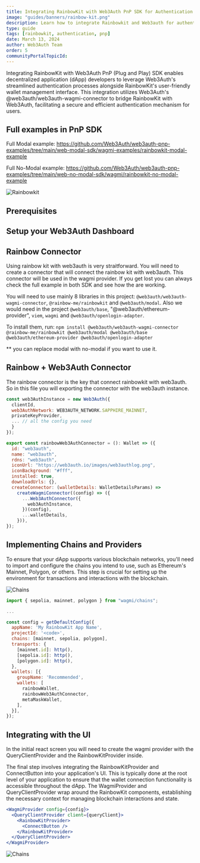 ```yaml
---
title: Integrating RainbowKit with Web3Auth PnP SDK for Authentication
image: "guides/banners/rainbow-kit.png"
description: Learn how to integrate Rainbowkit and Web3auth for authentication.
type: guide
tags: [rainbowkit, authentication, pnp]
date: March 13, 2024
author: Web3Auth Team
order: 5
communityPortalTopicId:
---
```



<SEO
  title="Integrating RainbowKit with Web3Auth for Authentication"
  description="Learn how to integrate Rainbowkit and Web3auth for authentication."
  image="https://web3auth.io/docs/guides/banners/ainbow-kit.png"
  slug="/guides/rainbow-kit-guide"
/>

Integrating RainbowKit with Web3Auth PnP (Plug and Play) SDK enables decentralized application
(dApp) developers to leverage Web3Auth's streamlined authentication processes alongside RainbowKit's
user-friendly wallet management interface. This integration utilizes Web3Auth's
@web3auth/web3auth-wagmi-connector to bridge RainbowKit with Web3Auth, facilitating a secure and
efficient authentication mechanism for users.

## Full examples in PnP SDK

Full Modal example:
https://github.com/Web3Auth/web3auth-pnp-examples/tree/main/web-modal-sdk/wagmi-examples/rainbowkit-modal-example

Full No-Modal example:
https://github.com/Web3Auth/web3auth-pnp-examples/tree/main/web-no-modal-sdk/wagmi/rainbowkit-no-modal-example

![Rainbowkit](/guides/rainbowkit/gif-rainbow.gif)

## Prerequisites

<Web3AuthPrerequisites />

## Setup your Web3Auth Dashboard

<SetupWeb3AuthDashboard />

## Rainbow Connector

Using rainbow kit with web3auth is very straitforward. You will need to create a connector that will
connect the rainbow kit with web3auth. This connector will be used in the wagmi provider. If you get
lost you can always check the full example in both SDK and see how the are working.

You will need to use mainly 8 libraries in this project: `@web3auth/web3auth-wagmi-connector`,
`@rainbow-me/rainbowkit` and `@web3auth/modal`. Also we would need in the project `@web3auth/base`,
"@web3auth/ethereum-provider", `viem`, `wagmi` and `@web3auth/openlogin-adapter`.

To install them, run:
`npm install @web3auth/web3auth-wagmi-connector @rainbow-me/rainbowkit @web3auth/modal @web3auth/base @web3auth/ethereum-provider @web3auth/openlogin-adapter`

\*\* you can replace modal with no-modal if you want to use it.

## Rainbow + Web3Auth Connector

The rainbow connector is the key that connect rainbowkit with web3auth. So in this file you will
exporting the connector with the web3auth instance.

```jsx
const web3AuthInstance = new Web3Auth({
  clientId,
  web3AuthNetwork: WEB3AUTH_NETWORK.SAPPHIRE_MAINNET,
  privateKeyProvider,
  ... // all the config you need
  }
});

export const rainbowWeb3AuthConnector = (): Wallet => ({
  id: "web3auth",
  name: "web3auth",
  rdns: "web3auth",
  iconUrl: "https://web3auth.io/images/web3authlog.png",
  iconBackground: "#fff",
  installed: true,
  downloadUrls: {},
  createConnector: (walletDetails: WalletDetailsParams) =>
    createWagmiConnector((config) => ({
      ...Web3AuthConnector({
        web3AuthInstance,
      })(config),
      ...walletDetails,
    })),
});
```

## Implementing Chains and Providers

To ensure that your dApp supports various blockchain networks, you'll need to import and configure
the chains you intend to use, such as Ethereum's Mainnet, Polygon, or others. This step is crucial
for setting up the environment for transactions and interactions with the blockchain.

![Chains](/guides/rainbowkit/chains.jpg)

```jsx
import { sepolia, mainnet, polygon } from "wagmi/chains";

...

const config = getDefaultConfig({
  appName: 'My RainbowKit App Name',
  projectId: '<code>',
  chains: [mainnet, sepolia, polygon],
  transports: {
    [mainnet.id]: http(),
    [sepolia.id]: http(),
    [polygon.id]: http(),
  },
  wallets: [{
    groupName: 'Recommended',
    wallets: [
      rainbowWallet,
      rainbowWeb3AuthConnector,
      metaMaskWallet,
    ],
  }],
});
```

## Integrating with the UI

In the initial react screen you will need to create the wagmi provider with the QueryClientProvider
and the RainbowKitProvider inside.

The final step involves integrating the RainbowKitProvider and ConnectButton into your application's
UI. This is typically done at the root level of your application to ensure that the wallet
connection functionality is accessible throughout the dApp. The WagmiProvider and
QueryClientProvider wrap around the RainbowKit components, establishing the necessary context for
managing blockchain interactions and state.

```jsx
<WagmiProvider config={config}>
  <QueryClientProvider client={queryClient}>
    <RainbowKitProvider>
      <ConnectButton />
    </RainbowKitProvider>
  </QueryClientProvider>
</WagmiProvider>
```

![Chains](/guides/rainbowkit/connected.jpg)
